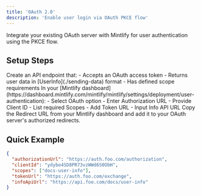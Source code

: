 ```yaml
---
title: 'OAuth 2.0'
description: 'Enable user login via OAuth PKCE flow'
---
```


Integrate your existing OAuth server with Mintlify for user authentication using the PKCE flow.

## Setup Steps

<Steps>
  <Step title="Create Info API">
    Create an API endpoint that:
    - Accepts an OAuth access token
    - Returns user data in [UserInfo](./sending-data) format
    - Has defined scope requirements
  </Step>
  <Step title="Set OAuth Configuration">
    In your [Mintlify dashboard](https://dashboard.mintlify.com/mintlify/mintlify/settings/deployment/user-authentication):
    - Select OAuth option
    - Enter Authorization URL
    - Provide Client ID
    - List required Scopes
    - Add Token URL
    - Input Info API URL
  </Step>
  <Step title="Add Redirect URL">
    Copy the Redirect URL from your Mintlify dashboard and add it to your OAuth server's authorized redirects.
  </Step>
</Steps>

## Quick Example

```json
{
  "authorizationUrl": "https://auth.foo.com/authorization",
  "clientId": "ydybo4SD8PR73vzWWd6S0ObH",
  "scopes": ["docs-user-info"],
  "tokenUrl": "https://auth.foo.com/exchange",
  "infoApiUrl": "https://api.foo.com/docs/user-info"
}
```